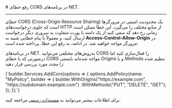 

<Layout>
<Head>
<title>مستندات رفع خطای CORS در NET. - لیارا</title>
<meta property="og:title" content="مستندات خدمات رایانش ابری لیارا" />
<meta property="og:description" content="مستندات مربوط به رفع خطای CORS در پلتفرم دات‌نت در لیارا"  />
<meta property="og:image" content="https://media.liara.ir/logos/liara-poster.jpg" />
</Head>
# رفع خطای CORS در برنامه‌های NET.
<hr className="mb-2" />
خطای CORS (Cross-Origin Resource Sharing) یک محدودیت امنیتی در مرورگرها است که جلوی درخواست‌های HTTP از منابع مختلف را می‌گیرد. 
این خطا ممکن است زمانی رخ دهد که سعی کنید از یک دامنه یا پورت متفاوت به سروری دیگر درخواست ارسال کنید، و معمولاً با پیام خطایی شبیه به <b>Access-Control-Allow-Origin</b> در مرورگر مواجه خواهید شد. در ادامه، به رفع این خطا، پرداخته شده است:
<div className="h-2" />

در برنامه‌های NET. به‌روش‌های مختلفی می‌توانید CORS را فعال‌سازی کنید اما درصورتی که با خطای CORS مواجه شده‌اید بایستی Origins و یا Methods تنظیم شده را مجدد مورد بررسی قرار دهید:


<div className="h-2" />
<div dir='ltr'>
    <Highlight className="dotnet">
      {`builder.Services.AddCors(options =>
{
  options.AddPolicy(name: "MyPolicy",
    builder =>
    {
      builder.WithOrigins("https://example.com",
                          "https://subdomain.example.com")
              .WithMethods("PUT", "DELETE", "GET");
    });
});`}
    </Highlight>
</div>
<div className="h-2" />

<Alert variant="success">
<p>
برای اطلاعات بیشتر می‌توانید به <a href="https://stackoverflow.com/a/37349873/6390238" className="text-[#2196f3] ">مستندات رسمی</a> مراجعه کنید.
</p>
</Alert>

</Layout>